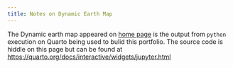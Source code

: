 ```yaml
---
title: Notes on Dynamic Earth Map
---
```

::: {.callout-note}
The Dynamic earth map appeared on [home page](index.qmd) is the output from `python` execution on Quarto being used to bulid this portfolio. The source code is hiddle on this page but can be found at [https://quarto.org/docs/interactive/widgets/jupyter.html](https://quarto.org/docs/interactive/widgets/jupyter.html) 
:::